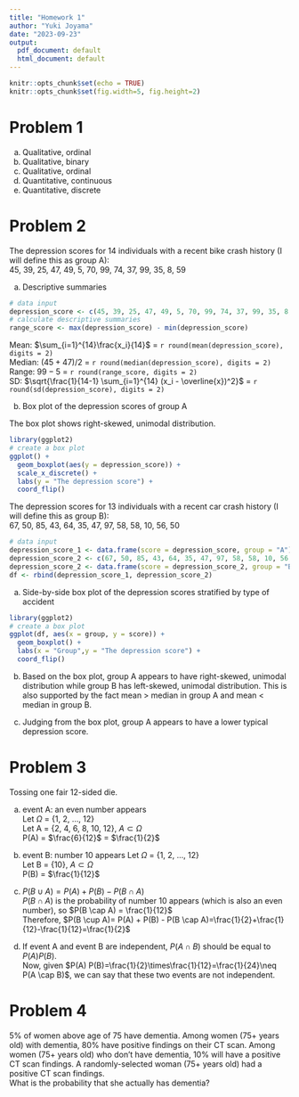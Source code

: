 ```yaml
---
title: "Homework 1"
author: "Yuki Joyama"
date: "2023-09-23"
output: 
  pdf_document: default
  html_document: default
---
```


```r
knitr::opts_chunk$set(echo = TRUE) 
knitr::opts_chunk$set(fig.width=5, fig.height=2) 
```

# Problem 1

a)  Qualitative, ordinal
b)  Qualitative, binary
c)  Qualitative, ordinal
d)  Quantitative, continuous
e)  Quantitative, discrete

# Problem 2

The depression scores for 14 individuals with a recent bike crash history (I will define this as group A):  
45, 39, 25, 47, 49, 5, 70, 99, 74, 37, 99, 35, 8, 59

a)  Descriptive summaries 
```r
# data input
depression_score <- c(45, 39, 25, 47, 49, 5, 70, 99, 74, 37, 99, 35, 8, 59)
# calculate descriptive summaries
range_score <- max(depression_score) - min(depression_score)
```
Mean: $\sum_{i=1}^{14}\frac{x_i}{14}$ = `r round(mean(depression_score), digits = 2)`\
Median: $(45+47)/2$ = `r round(median(depression_score), digits = 2)`\
Range: $99-5$ = `r round(range_score, digits = 2)`\
SD: $\sqrt{\frac{1}{14-1} \sum_{i=1}^{14} (x_i - \overline{x})^2}$ = `r round(sd(depression_score), digits = 2)`

b)  Box plot of the depression scores of group A

The box plot shows right-skewed, unimodal distribution.

``` r
library(ggplot2)
# create a box plot 
ggplot() +
  geom_boxplot(aes(y = depression_score)) +
  scale_x_discrete() +
  labs(y = "The depression score") +
  coord_flip()
```

The depression scores for 13 individuals with a recent car crash history (I will define this as group B):  
67, 50, 85, 43, 64, 35, 47, 97, 58, 58, 10, 56, 50

```r
# data input
depression_score_1 <- data.frame(score = depression_score, group = "A")
depression_score_2 <- c(67, 50, 85, 43, 64, 35, 47, 97, 58, 58, 10, 56, 50) 
depression_score_2 <- data.frame(score = depression_score_2, group = "B")
df <- rbind(depression_score_1, depression_score_2)
```

a) Side-by-side box plot of the depression scores stratified by type of accident 

``` r
library(ggplot2)
# create a box plot 
ggplot(df, aes(x = group, y = score)) + 
  geom_boxplot() +
  labs(x = "Group",y = "The depression score") +
  coord_flip()
```

b) Based on the box plot, group A appears to have right-skewed, unimodal distribution while group B has left-skewed, unimodal distribution.
This is also supported by the fact mean > median in group A and mean < median in group B.

c) Judging from the box plot, group A appears to have a lower typical depression score. 

# Problem 3 
Tossing one fair 12-sided die.

a) event A: an even number appears  
Let $\Omega$ = {1, 2, ..., 12}  
Let A = {2, 4, 6, 8, 10, 12}, $A \subset \Omega$  
P(A) = $\frac{6}{12}$ = $\frac{1}{2}$  

b) event B: number 10 appears
Let $\Omega$ = {1, 2, ..., 12}  
Let B = {10}, $A \subset \Omega$  
P(B) = $\frac{1}{12}$

c) $P(B \cup A)= P(A) + P(B) - P(B \cap A)$  
$P(B \cap A)$ is the probability of number 10 appears (which is also an even number), so $P(B \cap A) = \frac{1}{12}$  
Therefore, 
$P(B \cup A)= P(A) + P(B) - P(B \cap A)=\frac{1}{2}+\frac{1}{12}-\frac{1}{12}=\frac{1}{2}$

d) If event A and event B are independent, $P(A \cap B)$ should be equal to $P(A) P(B)$.  
Now, given $P(A) P(B)=\frac{1}{2}\times\frac{1}{12}=\frac{1}{24}\neq P(A \cap B)$, we can say that these two events are not independent.

# Problem 4
5% of women above age of 75 have dementia. Among women (75+ years old) with dementia, 80% have positive findings on their CT scan. Among women (75+ years old) who don’t have dementia, 10% will have a positive CT scan findings. A randomly-selected woman (75+ years old) had a positive CT scan findings.  
What is the probability that she actually has dementia? 





